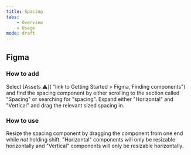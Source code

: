 ```yaml
---
title: Spacing
tabs:
    - Overview
    - Usage
mode: draft
---
```



## Figma

### How to add

Select [Assets :warning:]( "link to Getting Started > Figma, Finding components") and find the spacing component by either scrolling to the section called "Spacing" or searching for "spacing". Expand either "Horizontal" and "Vertical" and drag the relevant sized spacing in.


### How to use

Resize the spacing component by dragging the component from one end while _not_ holding shift. "Horizontal" components will only be resizable horizontally and "Vertical" components will only be resizable horizontally.
